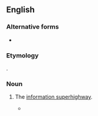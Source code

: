 {{also|infobahn}}
==English==

===Alternative forms===
* {{alter|en|infobahn}}

===Etymology===
{{blend|en|info|autobahn}}.

===Noun===
{{en-noun|-}}

# {{lb|en|dated|computing}} The [[information superhighway]].
#* {{quote-journal|en|volume=1|issue=3|url=https://www.metamute.org/editorial/articles/californian-ideology|title={{w|The Californian Ideology}}|year=1995|month=September|author=Cameron Barbrook|authorlink=Richard Barbrook|author2=Andy Cameron|work={{w|Mute (magazine)|Mute}}|issn=1356-7748|passage=While a recent EU report recommended adopting the Californian free enterprise model to build the ‘'''infobahn'''’, cutting-edge artists and academics have been championing the ‘post-human’ philosophy developed by the West Coast's Extropian cult. }}
